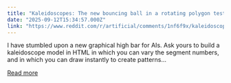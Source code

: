```yaml
---
title: "Kaleidoscopes: The new bouncing ball in a rotating polygon test"
date: "2025-09-12T15:34:57.000Z"
link: "https://www.reddit.com/r/artificial/comments/1nf6f9x/kaleidoscopes_the_new_bouncing_ball_in_a_rotating/"
---
```


I have stumbled upon a new graphical high bar for AIs. Ask yours to build a kaleidoscope model in HTML in which you can vary the segment numbers, and in which you can draw instantly to create patterns...

[Read more](https://www.reddit.com/r/artificial/comments/1nf6f9x/kaleidoscopes_the_new_bouncing_ball_in_a_rotating/)
